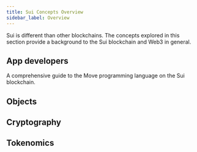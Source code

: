 ```yaml
---
title: Sui Concepts Overview
sidebar_label: Overview
---
```


Sui is different than other blockchains. The concepts explored in this section provide a background to the Sui blockchain and Web3 in general.

## App developers

<Cards>
<Card title="Move overview" href="/concepts/sui-move-concepts"/>
<Card title="Package upgrades" href="/concepts/sui-move-concepts/packages/upgrade"/>
<Card title="Gaming on Sui" href="/concepts/gaming"/>
<Card title="The Move Book" href="https://move-book.com">
A comprehensive guide to the Move programming language on the Sui blockchain.
</Card>
</Cards>

## Objects

<Cards>
<Card title="Object Model" href="concepts/object-model"/>
<Card title="Transfer to Object" href="concepts/transfers/transfer-to-object"/>
</Cards>

## Cryptography

<Cards>
<Card title="zkLogin" href="concepts/cryptography/zklogin"/>
<Card title="Transaction authentication" href="concepts/cryptography/transaction-auth"/>
</Cards>

## Tokenomics

<Cards>
<Card title="SUI tokenomics" href="concepts/tokenomics" />
<Card title="Gas in Sui" href="concepts/tokenomics/gas-in-sui" />
<Card title="Vesting strategies" href="concepts/tokenomics/vesting-strategies" />
</Cards>
